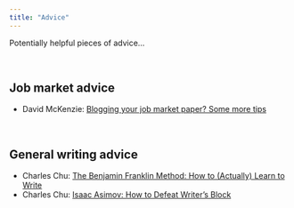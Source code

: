 ```yaml
---
title: "Advice"
---
```


Potentially helpful pieces of advice...

<br>

## Job market advice

- David McKenzie: [Blogging your job market paper? Some more tips](http://blogs.worldbank.org/impactevaluations/blogging-your-job-market-paper-some-more-tips)

<br>

## General writing advice

- Charles Chu: [The Benjamin Franklin Method: How to (Actually) Learn to Write](http://marketmeditations.com/benjamin-franklin-learn-to-write/)
- Charles Chu: [Isaac Asimov: How to Defeat Writer's Block](http://marketmeditations.com/isaac-asimov-defeat-writers-block/)
